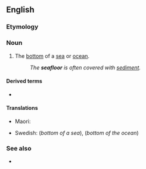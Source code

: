 ==English==

===Etymology===
{{compound|en|sea|floor}}

===Noun===
{{en-noun}}

# The [[bottom]] of a [[sea]] or [[ocean]].
#: ''The '''seafloor''' is often covered with [[sediment]].''

====Derived terms====
* {{l|en|seafloor spreading}}

====Translations====
{{trans-top|seafloor}}
* Maori: {{t|mi|papamoana}}
{{trans-mid}}
* Swedish: {{t|sv|sjöbotten|c}} (''bottom of a sea''), {{t|sv|havsbotten|c}} (''bottom of the ocean'')
{{trans-bottom}}

===See also===
* {{l|en|benthos}}